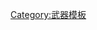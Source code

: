{{military navigation
|name = 二戰中的羅馬尼亞裝甲戰鬥車輛
|style = wide
|title={{Flag|羅馬尼亞}}[[二戰]]中的[[裝甲戰鬥車輛]]
|state= {{{state|autocollapse}}}
|listclass=hlist
|image=[[File:Kingdom of Romania - Big CoA.svg|200px]]
|group1=坦克
|list1=
*[[三號坦克|T-3]]
*[[四號坦克|T-4]]
*[[LT-35戰車|R-2]]
*[[LT-38戰車|T-38]]
*[[雷諾R35戰車|雷諾R-35]]
*[[雷諾FT-17坦克|雷諾FT-17]]
*[[AH-IV|R-1]]

|group2= [[驅逐戰車]]
|list2=
*[[TACAM T-60驅逐戰車|T-60驅逐戰車]]
*[[TACAM R-2驅逐戰車|R-2驅逐戰車]]

|group3= [[突擊炮]]
|list3=
*[[三號突擊炮]]

|group4=[[半履帶車]]
|list4=
*[[Sd.Kfz. 250]]
*[[Sd.Kfz. 251]]

|group5=[[裝甲車]]
|list5=
*[[輕型裝甲偵查車|Sdkfz 221/22/23]]
*[[AB 41|AB-41]]
*[[OA vz. 27]]
*[[OA vz. 30]]

|group6= 裝甲牽引車
|list6=
*[[雷諾UE]]
*[[T-20|T-20「共青團」式]]

|group7= 原型車
|list7=
*[[Mareșal tank destroyer|Mareșal]]

|group8= 曾有的設計
|list8=
*[[R-3坦克|R-3]]
*[[R-1驅逐戰車]]
*[[T-38驅逐戰車]]

}}<noinclude>
{{collapsible option}}
[[Category:武器模板]]

</noinclude>